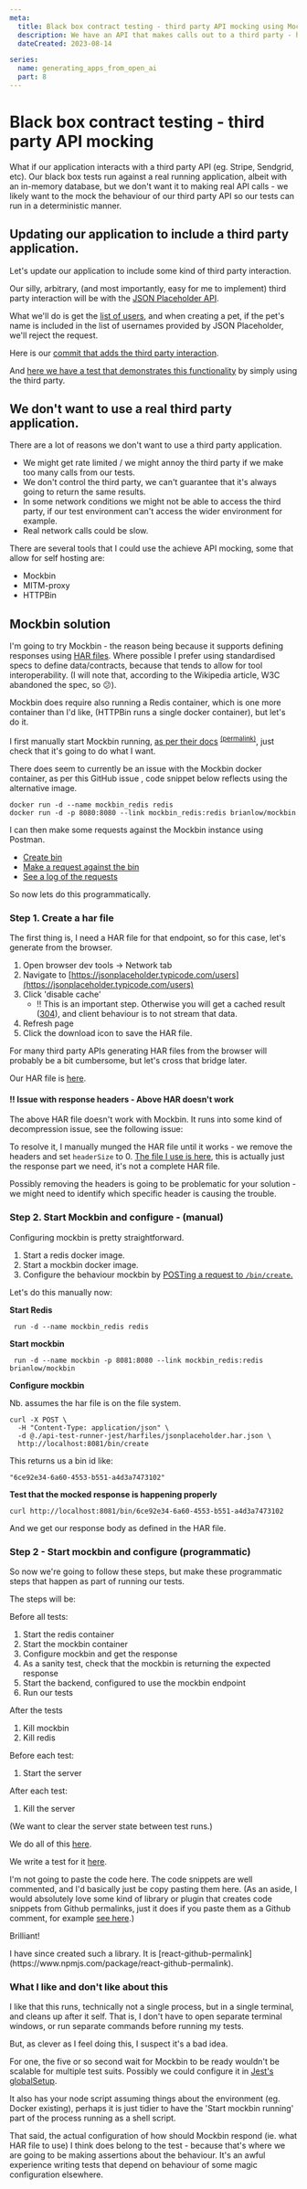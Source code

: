 ```yaml
---
meta:
  title: Black box contract testing - third party API mocking using Mockbin
  description: We have an API that makes calls out to a third party - how do we test it? We can use .HAR files to configure a tool like Mockbin to act as the third party service.
  dateCreated: 2023-08-14

series: 
  name: generating_apps_from_open_ai
  part: 8
---
```



# Black box contract testing - third party API mocking 

What if our application interacts with a third party API (eg. Stripe, Sendgrid, etc). Our black box tests run against a real running application, albeit with an in-memory database, but we don't want it to making real API calls - we likely want to the mock the behaviour of our third party API so our tests can run in a deterministic manner. 

## Updating our application to include a third party application. 

Let's update our application to include some kind of third party interaction. 

Our silly, arbitrary, (and most importantly, easy for me to implement) third party interaction will be with the [JSON Placeholder API](https://jsonplaceholder.typicode.com/). 

What we'll do is get the [list of users](https://jsonplaceholder.typicode.com/users), and when creating a pet, if the pet's name is included in the list of usernames provided by JSON Placeholder, we'll reject the request. 

Here is our [commit that adds the third party interaction](https://github.com/dwjohnston/open-api-go-and-typescript/pull/11/commits/c0bd8669bc5143c441f03c2844908f245689a5a8).

And [here we have a test that demonstrates this functionality](https://github.com/dwjohnston/open-api-go-and-typescript/pull/11/commits/5628163cf407a2a61c5853fe2d57b60fa1e25698) by simply using the third party. 

## We don't want to use a real third party application. 

There are a lot of reasons we don't want to use a third party application. 

- We might get rate limited / we might annoy the third party if we make too many calls from our tests. 
- We don't control the third party, we can't guarantee that it's always going to return the same results. 
- In some network conditions we might not be able to access the third party, if our test environment can't access the wider environment for example. 
- Real network calls could be slow. 

There are several tools that I could use the achieve API mocking, some that allow for self hosting are: 

- Mockbin 
- MITM-proxy 
- HTTPBin 

## Mockbin solution 

I'm going to try Mockbin - the reason being because it supports defining responses using [HAR files](https://en.wikipedia.org/wiki/HAR_(file_format)). Where possible I prefer using standardised specs to define data/contracts, because that tends to allow for tool interoperability. (I will note that, according to the Wikipedia article, W3C abandoned the spec, so 😕). 

Mockbin does require also running a Redis container, which is one more container than I'd like, (HTTPBin runs a single docker container), but let's do it. 

I first manually start Mockbin running, [as per their docs](https://github.com/Kong/mockbin/blob/master/docs/install.md#install-with-docker) <sup>[(permalink)](https://github.com/Kong/mockbin/blob/0e1719667e1e3aece9eec0f848fb81fee936c507/docs/install.md)</sup>, just check that it's going to do what I want. 

There does seem to currently be an issue with the Mockbin docker container, as per this GitHub issue <GithubIssueLinkRsc issueLink="https://github.com/Kong/mockbin/issues/77" variant="inline"/>, code snippet below reflects using the alternative image. 

```
docker run -d --name mockbin_redis redis
docker run -d -p 8080:8080 --link mockbin_redis:redis brianlow/mockbin
```

I can then make some requests against the Mockbin instance using Postman. 

- [Create bin](https://www.postman.com/blacksheepcode/workspace/team-workspace/request/1791783-9706fdf4-22bd-4a75-89c5-1f0f461b29d9)
- [Make a request against the bin](https://www.postman.com/blacksheepcode/workspace/team-workspace/request/1791783-0ac472fe-871f-4d9c-853b-5ea77c2a0422)
- [See a log of the requests](https://www.postman.com/blacksheepcode/workspace/team-workspace/request/1791783-fa4876e4-7253-46e4-8b24-3845e360dc15)

So now lets do this programmatically.

### Step 1. Create a har file 

The first thing is, I need a HAR file for that endpoint, so for this case, let's generate from the browser. 

1. Open browser dev tools -> Network tab
2. Navigate to [https://jsonplaceholder.typicode.com/users](https://jsonplaceholder.typicode.com/users)
3. Click 'disable cache' 
     - ‼️ This is an important step. Otherwise you will get a cached result ([304](https://developer.mozilla.org/en-US/docs/Web/HTTP/Status/304)), and client behaviour is to not stream that data.
4. Refresh page 
5. Click the download icon to save the HAR file. 

For many third party APIs generating HAR files from the browser will probably be a bit cumbersome, but let's cross that bridge later. 

Our HAR file is [here](https://github.com/dwjohnston/open-api-go-and-typescript/blob/23c48792194e0de95cabd87d10956822d4603c87/api-test-runner-jest/harfiles/jsonplaceholder.nocache.har.json#L1-L441). 

#### ‼️ Issue with response headers - Above HAR doesn't work 

The above HAR file doesn't work with Mockbin. It runs into some kind of decompression issue, see the following issue:  

<GithubIssueLinkRsc issueLink="https://github.com/Kong/mockbin/issues/128"/>


To resolve it, I manually munged the HAR file until it works - we remove the headers and set `headerSize` to 0. [The file I use is here](https://github.com/dwjohnston/open-api-go-and-typescript/blob/23c48792194e0de95cabd87d10956822d4603c87/api-test-runner-jest/harfiles/jsonplaceholder.har.json#L1-L15), this is actually just the response part we need, it's not a complete HAR file. 

Possibly removing the headers is going to be problematic for your solution - we might need to identify which specific header is causing the trouble. 


### Step 2. Start Mockbin and configure - (manual)

Configuring mockbin is pretty straightforward.

1. Start a redis docker image. 
2. Start a mockbin docker image. 
3. Configure the behaviour mockbin by [POSTing a request to `/bin/create`.](https://mockbin.org/docs#:~:text=Bins-,Create%20Bin,-POST%20/bin/create)

Let's do this manually now: 

**Start Redis**
```
 run -d --name mockbin_redis redis
```

**Start mockbin**

```
 run -d --name mockbin -p 8081:8080 --link mockbin_redis:redis brianlow/mockbin
```

**Configure mockbin**

Nb. assumes the har file is on the file system. 

```
curl -X POST \
  -H "Content-Type: application/json" \
  -d @./api-test-runner-jest/harfiles/jsonplaceholder.har.json \
  http://localhost:8081/bin/create
```

This returns us a bin id like: 

```
"6ce92e34-6a60-4553-b551-a4d3a7473102"
```
**Test that the mocked response is happening properly**

```
curl http://localhost:8081/bin/6ce92e34-6a60-4553-b551-a4d3a7473102
```

And we get our response body as defined in the HAR file. 

### Step 2 - Start mockbin and configure (programmatic) 

So now we're going to follow these steps, but make these programmatic steps that happen as part of running our tests. 

The steps will be: 


Before all tests: 

1. Start the redis container
2. Start the mockbin container
3. Configure mockbin and get the response 
4. As a sanity test, check that the mockbin is returning the expected response
5. Start the backend, configured to use the mockbin endpoint
6. Run our tests

After the tests

1. Kill mockbin
2. Kill redis

Before each test: 

1. Start the server

After each test: 

1. Kill the server

(We want to clear the server state between test runs.) 

We do all of this [here](https://github.com/dwjohnston/open-api-go-and-typescript/blob/f114886e21b20e7b5574f43d8efd1d984e686c4a/api-test-runner-jest/src/petstore.test.ts#L20-L130).

We write a test for it [here](https://github.com/dwjohnston/open-api-go-and-typescript/blob/f114886e21b20e7b5574f43d8efd1d984e686c4a/api-test-runner-jest/src/petstore.test.ts#L256-L297). 

I'm not going to paste the code here. The code snippets are well commented, and I'd basically just be copy pasting them here. (As an aside, I would absolutely love some kind of library or plugin that creates code snippets from Github permalinks, just it does if you paste them as a Github comment, for example [see here](https://github.com/dwjohnston/blacksheepcode/issues/40#issuecomment-1590455651).)

Brilliant!

<InfoPanel level="info">
  <p>
    I have since created such a library. It is [react-github-permalink](https://www.npmjs.com/package/react-github-permalink).
    </p>
</InfoPanel>



### What I like and don't like about this 

I like that this runs, technically not a single process, but in a single terminal, and cleans up after it self. That is, I don't have to open separate terminal windows, or run separate commands before running my tests. 

But, as clever as I feel doing this, I suspect it's a bad idea. 

For one, the five or so second wait for Mockbin to be ready wouldn't be scalable for multiple test suits. Possibly we could configure it in [Jest's globalSetup](https://jestjs.io/docs/configuration#globalsetup-string). 

It also has your node script assuming things about the environment (eg. Docker existing), perhaps it is just tidier to have the 'Start mockbin running' part of the process running as a shell script. 

That said, the actual configuration of how should Mockbin respond (ie. what HAR file to use) I think does belong to the test - because that's where we are going to be making assertions about the behaviour. It's an awful experience writing tests that depend on behaviour of some magic configuration elsewhere. 

